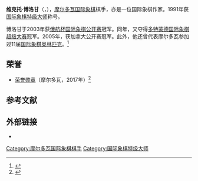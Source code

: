 {{noteTA
|T=zh-hans:维克托·博洛甘;zh-hant:維克多·博洛甘;
|1=zh-hans:维克托;zh-hant:維克多;
}}
{{Infobox chess player
|name = 维克托·博洛甘
|image = ViktorBologan13.jpg
|caption = 摄于2013年
|birthname = 
|country = [[苏联|苏联]]<br>[[摩尔多瓦|摩尔多瓦]]
|birth_date = {{Birth date and age|1971|12|14|df=y}}
|birth_place = [[苏联|苏联]][[基希讷乌|基希讷乌]]
|death_date = 
|death_place = 
|title = [[国际象棋特级大师|特级大师]]
|worldchampion = 
|rating = 
|peakrating = 2734（2012年8月）
|FideID = 13900048
}}
{{组织奖励|{{荣誉勋章 (摩尔多瓦)}}}}
'''维克托·博洛甘'''（{{lang-ro|Victor Bologan}}，{{bd|1971年|12月14日|catIdx=B博}}），[[摩尔多瓦|摩尔多瓦]][[国际象棋|国际象棋]]棋手，亦是一位国际象棋作家。1991年获[[国际象棋特级大师|国际象棋特级大师]]称号。

博洛甘于2003年获[[俄航杯国际象棋公开赛|俄航杯国际象棋公开赛]]冠军。同年，又夺得[[多特蒙德国际象棋超级大赛|多特蒙德国际象棋超级大赛]]冠军。2005年，获加拿大公开赛冠军。此外，他还曾代表摩尔多瓦参加过11届[[国际象棋奥林匹克|国际象棋奥林匹克]]。<ref>{{cite web|url=http://www.olimpbase.org/players/3drbljdf.html|title=Men's Chess Olympiads: Viorel Bologan|last=Bartelski|first=Wojciech|publisher=OlimpBase|accessdate=2011-11-14|archive-date=2012-01-15|archive-url=https://web.archive.org/web/20120115070239/http://www.olimpbase.org/players/3drbljdf.html|dead-url=no}}</ref>
==荣誉==
*[[荣誉勋章_(摩尔多瓦)|荣誉勋章]]（摩尔多瓦，2017年）<ref>{{cite web | title = privind conferirea de distincții de stat | date = 2017-07-20 | url = http://lex.justice.md/index.php?action=view&view=doc&lang=1&id=371710 | accessdate = 2017-11-14 | language = ro | archive-date = 2017-11-15 | archive-url = https://web.archive.org/web/20171115015129/http://lex.justice.md/index.php?action=view&view=doc&lang=1&id=371710 | dead-url = no }}</ref>
== 参考文献 ==
{{reflist}}

== 外部链接 ==
*{{chessgames player|id=14216}}

{{chess-bio-stub}}
{{Authority control}}
{{DEFAULTSORT:Bologan, Victor}}
[[Category:摩尔多瓦国际象棋棋手|Category:摩尔多瓦国际象棋棋手]]
[[Category:国际象棋特级大师|Category:国际象棋特级大师]]